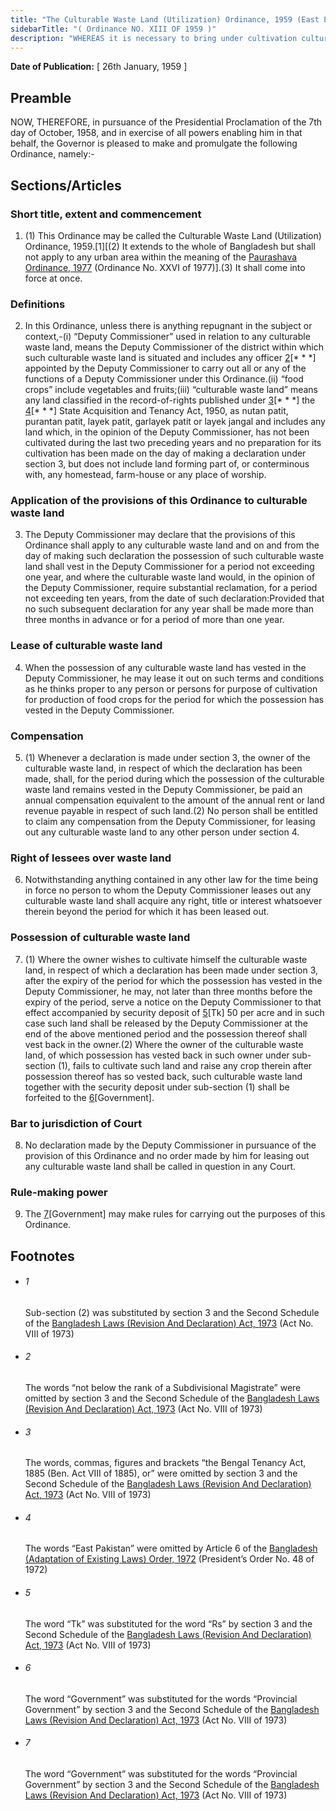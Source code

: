 ```yaml
---
title: "The Culturable Waste Land (Utilization) Ordinance, 1959 (East Pakistan Ordinance)"
sidebarTitle: "( Ordinance NO. XIII OF 1959 )"
description: "WHEREAS it is necessary to bring under cultivation culturable waste land with a view to step up production of food;"
---
```


**Date of Publication:** [ 26th January, 1959 ]

## Preamble

NOW, THEREFORE, in pursuance of the Presidential Proclamation of the 7th day of October, 1958, and in exercise of all powers enabling him in that behalf, the Governor is pleased to make and promulgate the following Ordinance, namely:-

## Sections/Articles

### Short title, extent and commencement

1. (1) This Ordinance may be called the Culturable Waste Land (Utilization) Ordinance, 1959.[1][(2) It extends to the whole of Bangladesh but shall not apply to any urban area within the meaning of the [Paurashava Ordinance, 1977](/act-549.html "Paurashava Ordinance, 1977 ") (Ordinance No. XXVI of 1977)].(3) It shall come into force at once.

### Definitions

2. In this Ordinance, unless there is anything repugnant in the subject or context,-(i) “Deputy Commissioner” used in relation to any culturable waste land, means the Deputy Commissioner of the district within which such culturable waste land is situated and includes any officer [2](1)[\* \* \*] appointed by the Deputy Commissioner to carry out all or any of the functions of a Deputy Commissioner under this Ordinance.(ii) “food crops” include vegetables and fruits;(iii) “culturable waste land” means any land classified in the record-of-rights published under [3](2)[\* \* \*] the [4](3)[\* \* \*] State Acquisition and Tenancy Act, 1950, as nutan patit, purantan patit, layek patit, garlayek patit or layek jangal and includes any land which, in the opinion of the Deputy Commissioner, has not been cultivated during the last two preceding years and no preparation for its cultivation has been made on the day of making a declaration under section 3, but does not include land forming part of, or conterminous with, any homestead, farm-house or any place of worship.

### Application of the provisions of this Ordinance to culturable waste land

3. The Deputy Commissioner may declare that the provisions of this Ordinance shall apply to any culturable waste land and on and from the day of making such declaration the possession of such culturable waste land shall vest in the Deputy Commissioner for a period not exceeding one year, and where the culturable waste land would, in the opinion of the Deputy Commissioner, require substantial reclamation, for a period not exceeding ten years, from the date of such declaration:Provided that no such subsequent declaration for any year shall be made more than three months in advance or for a period of more than one year.

### Lease of culturable waste land

4. When the possession of any culturable waste land has vested in the Deputy Commissioner, he may lease it out on such terms and conditions as he thinks proper to any person or persons for purpose of cultivation for production of food crops for the period for which the possession has vested in the Deputy Commissioner.

### Compensation

5. (1) Whenever a declaration is made under section 3, the owner of the culturable waste land, in respect of which the declaration has been made, shall, for the period during which the possession of the culturable waste land remains vested in the Deputy Commissioner, be paid an annual compensation equivalent to the amount of the annual rent or land revenue payable in respect of such land.(2) No person shall be entitled to claim any compensation from the Deputy Commissioner, for leasing out any culturable waste land to any other person under section 4.

### Right of lessees over waste land

6. Notwithstanding anything contained in any other law for the time being in force no person to whom the Deputy Commissioner leases out any culturable waste land shall acquire any right, title or interest whatsoever therein beyond the period for which it has been leased out.

### Possession of culturable waste land

7. (1) Where the owner wishes to cultivate himself the culturable waste land, in respect of which a declaration has been made under section 3, after the expiry of the period for which the possession has vested in the Deputy Commissioner, he may, not later than three months before the expiry of the period, serve a notice on the Deputy Commissioner to that effect accompanied by security deposit of [5](1)[Tk] 50 per acre and in such case such land shall be released by the Deputy Commissioner at the end of the above mentioned period and the possession thereof shall vest back in the owner.(2) Where the owner of the culturable waste land, of which possession has vested back in such owner under sub-section (1), fails to cultivate such land and raise any crop therein after possession thereof has so vested back, such culturable waste land together with the security deposit under sub-section (1) shall be forfeited to the [6](2)[Government].

### Bar to jurisdiction of Court

8. No declaration made by the Deputy Commissioner in pursuance of the provision of this Ordinance and no order made by him for leasing out any culturable waste land shall be called in question in any Court.

### Rule-making power

9. The [7](1)[Government] may make rules for carrying out the purposes of this Ordinance.

## Footnotes

- ###### 1

  Sub-section (2) was substituted by section 3 and the Second Schedule of the [Bangladesh Laws (Revision And Declaration) Act, 1973](/act-430.html "Bangladesh Laws (Revision And Declaration) Act, 1973") (Act No. VIII of 1973)

- ###### 2

  The words “not below the rank of a Subdivisional Magistrate” were omitted by section 3 and the Second Schedule of the [Bangladesh Laws (Revision And Declaration) Act, 1973](/act-430.html "Bangladesh Laws (Revision And Declaration) Act, 1973") (Act No. VIII of 1973)

- ###### 3

  The words, commas, figures and brackets “the Bengal Tenancy Act, 1885 (Ben. Act VIII of 1885), or” were omitted by section 3 and the Second Schedule of the [Bangladesh Laws (Revision And Declaration) Act, 1973](/act-430.html "Bangladesh Laws (Revision And Declaration) Act, 1973") (Act No. VIII of 1973)

- ###### 4

  The words “East Pakistan” were omitted by Article 6 of the [Bangladesh (Adaptation of Existing Laws) Order, 1972](/act-388.html "Bangladesh (Adaptation of Existing Laws) Order, 1972 ") (President’s Order No. 48 of 1972)

- ###### 5

  The word “Tk” was substituted for the word “Rs” by section 3 and the Second Schedule of the [Bangladesh Laws (Revision And Declaration) Act, 1973](/act-430.html "Bangladesh Laws (Revision And Declaration) Act, 1973") (Act No. VIII of 1973)

- ###### 6

  The word “Government” was substituted for the words “Provincial Government” by section 3 and the Second Schedule of the [Bangladesh Laws (Revision And Declaration) Act, 1973](/act-430.html "Bangladesh Laws (Revision And Declaration) Act, 1973") (Act No. VIII of 1973)

- ###### 7

  The word “Government” was substituted for the words “Provincial Government” by section 3 and the Second Schedule of the [Bangladesh Laws (Revision And Declaration) Act, 1973](/act-430.html "Bangladesh Laws (Revision And Declaration) Act, 1973") (Act No. VIII of 1973)
